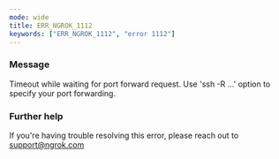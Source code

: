```yaml
---
mode: wide
title: ERR_NGROK_1112
keywords: ["ERR_NGROK_1112", "error 1112"]
---
```


### Message

Timeout while waiting for port forward request.
Use 'ssh -R ...' option to specify your port forwarding.

### Further help

If you're having trouble resolving this error, please reach out to [support@ngrok.com](mailto:support@ngrok.com?subject=Help%20with%20ERR_NGROK_1112)
